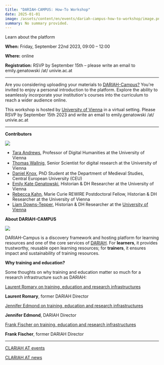 ```yaml
---
title: "DARIAH-CAMPUS: How-To Workshop"
date: 2025-01-01
image: /assets/content/en/events/dariah-campus-how-to-workshop/image.png
summary: No summary provided.
---
```


Learn about the platform

**When:** Friday, September 22nd 2023, 09:00 – 12:00

**Where:** online

**Registration:** RSVP by September 15th – please write an email to emily.genatowski /at/ univie.ac.at

***

Are you considering uploading your materials to [DARIAH-Campus?](https://campus.dariah.eu/) You're invited to enjoy a personal introduction to the platform. Explore the ability to seamlessly incorporate your institution's courses into the curriculum to reach a wider audience online.

This workshop is hosted by [University of Vienna](https://clariah.at/consortium-university-of-vienna/) in a virtual setting. Please RSVP by September 15th 2023 and write an email to emily.genatowski /at/ univie.ac.at

***

**Contributors**

![](/assets/content/en/events/dariah-campus-how-to-workshop/University-of-Vienna.png)

* [Tara Andrews](https://clariah.at/consortium-university-of-vienna/), Professor of Digital Humanities at the University of Vienna
* [Thomas Wallnig](https://clariah.at/consortium-university-of-vienna/), Senior Scientist for digital research at the University of Vienna
* [Daniel Knox](https://medievalstudies.ceu.edu/people/daniel-knox), PhD Student at the Department of Medieval Studies, Central European University (CEU)
* [Emily Kate Genatowski](https://ufind.univie.ac.at/de/person.html?id=1006196), Historian & DH Researcher at the University of Vienna
* [Rebecca Kahn](https://rewire.univie.ac.at/fellows/kahn-rebecca-josina/), Marie Curie REWIRE Postdoctoral Fellow, Historian & DH Researcher at the University of Vienna
* [Liam Downs-Tepper](https://at.linkedin.com/in/liam-downs-tepper), Historian & DH Researcher at the [University of Vienna](https://ufind.univie.ac.at/de/person.html?id=1006983)

**About DARIAH-CAMPUS**

![](/assets/content/en/events/dariah-campus-how-to-workshop/Download-3.png)

DARIAH-Campus is a discovery framework and hosting platform for learning resources and one of the core services of [DARIAH](https://www.dariah.eu/). For **learners**, it provides trustworthy, reusable open learning resources; for **trainers**, it ensures impact and sustainability of training resources.

**Why training and education?**

Some thoughts on why training and education matter so much for a research infrastructure such as DARIAH:

[Laurent Romary on training, education and research infrastructures](https://www.youtube.com/embed/OqYJNUmhJzw?feature=oembed)

**Laurent Romary**, former DARIAH Director

[Jennifer Edmond on training, education and research infrastructures](https://www.youtube.com/embed/iwz0uhEhtg4?feature=oembed)

**Jennifer Edmond**, DARIAH Director

[Frank Fischer on training, education and research infrastructures](https://www.youtube.com/embed/soL0itkLYpk?feature=oembed)

**Frank Fischer**, former DARIAH Director

***

[CLARIAH AT events](https://clariah.at/events/)

[CLARIAH AT news](https://clariah.at/news/)
